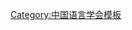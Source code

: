 {{Navbox
| name   = 中国语言学会第五届理事会
| title  = [[中国语言学会]]第五届理事会
| above  = 1997年－2000年
| bodyclass = hlist
| group1 = 会长
| list1  = [[侯精一]]
| group2 = 副会长
| list2  = 
* [[裘锡圭]]
* [[道布|道　布]]
| group3 = 秘书长
| list3  = 
* [[陈亚川]]
* [[赵金铭]]
| group4 = 常务理事
| list4  = 
* [[陈亚川]]
* [[陈章太]]
* [[道布|道　布]]
* [[侯精一]]
* [[江蓝生]]
* [[李思敬]]
* [[李新魁]]
* [[李行健]]
* [[刘坚|刘　坚]]
* [[陆俭明]]
* [[吕必松]]
* [[裘锡圭]]
* [[邢福义]]
* [[熊正辉]]
* [[许宝华]]
* [[许嘉璐]]
* [[照那斯图]]
| group5 = 
| list5  = 
| group6 = 
| list6  = 
}}<noinclude>
{{collapsible option}}
[[Category:中国语言学会模板]]
</noinclude>